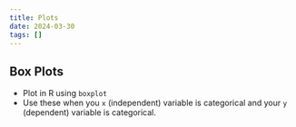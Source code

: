 ```yaml
---
title: Plots
date: 2024-03-30
tags: []
---
```


## Box Plots

- Plot in R using `boxplot`
- Use these when you `x` (independent) variable is categorical and your `y`
	(dependent) variable is categorical.
